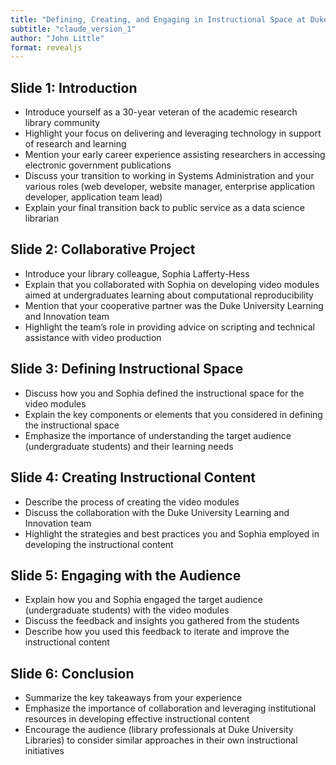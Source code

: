 ```yaml
---
title: "Defining, Creating, and Engaging in Instructional Space at Duke University Libraries"
subtitle: "claude_version_1"
author: "John Little"
format: revealjs
---
```


## Slide 1: Introduction
- Introduce yourself as a 30-year veteran of the academic research library community
- Highlight your focus on delivering and leveraging technology in support of research and learning
- Mention your early career experience assisting researchers in accessing electronic government publications
- Discuss your transition to working in Systems Administration and your various roles (web developer, website manager, enterprise application developer, application team lead)
- Explain your final transition back to public service as a data science librarian

## Slide 2: Collaborative Project
- Introduce your library colleague, Sophia Lafferty-Hess
- Explain that you collaborated with Sophia on developing video modules aimed at undergraduates learning about computational reproducibility
- Mention that your cooperative partner was the Duke University Learning and Innovation team
- Highlight the team's role in providing advice on scripting and technical assistance with video production

## Slide 3: Defining Instructional Space
- Discuss how you and Sophia defined the instructional space for the video modules
- Explain the key components or elements that you considered in defining the instructional space
- Emphasize the importance of understanding the target audience (undergraduate students) and their learning needs

## Slide 4: Creating Instructional Content
- Describe the process of creating the video modules
- Discuss the collaboration with the Duke University Learning and Innovation team
- Highlight the strategies and best practices you and Sophia employed in developing the instructional content

## Slide 5: Engaging with the Audience
- Explain how you and Sophia engaged the target audience (undergraduate students) with the video modules
- Discuss the feedback and insights you gathered from the students
- Describe how you used this feedback to iterate and improve the instructional content

## Slide 6: Conclusion
- Summarize the key takeaways from your experience
- Emphasize the importance of collaboration and leveraging institutional resources in developing effective instructional content
- Encourage the audience (library professionals at Duke University Libraries) to consider similar approaches in their own instructional initiatives
